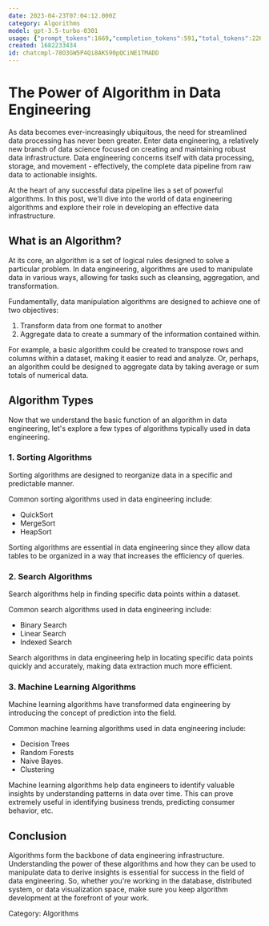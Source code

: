 ```yaml
---
date: 2023-04-23T07:04:12.000Z
category: Algorithms
model: gpt-3.5-turbo-0301
usage: {"prompt_tokens":1669,"completion_tokens":591,"total_tokens":2260}
created: 1682233434
id: chatcmpl-78O3GW5P4Qi8AKS90pQCiNE1TMADD
---
```


# The Power of Algorithm in Data Engineering

As data becomes ever-increasingly ubiquitous, the need for streamlined data processing has never been greater. Enter data engineering, a relatively new branch of data science focused on creating and maintaining robust data infrastructure. Data engineering concerns itself with data processing, storage, and movement - effectively, the complete data pipeline from raw data to actionable insights. 

At the heart of any successful data pipeline lies a set of powerful algorithms. In this post, we'll dive into the world of data engineering algorithms and explore their role in developing an effective data infrastructure.

## What is an Algorithm?

At its core, an algorithm is a set of logical rules designed to solve a particular problem. In data engineering, algorithms are used to manipulate data in various ways, allowing for tasks such as cleansing, aggregation, and transformation.

Fundamentally, data manipulation algorithms are designed to achieve one of two objectives: 

1. Transform data from one format to another 
2. Aggregate data to create a summary of the information contained within. 

For example, a basic algorithm could be created to transpose rows and columns within a dataset, making it easier to read and analyze. Or, perhaps, an algorithm could be designed to aggregate data by taking average or sum totals of numerical data. 

## Algorithm Types

Now that we understand the basic function of an algorithm in data engineering, let's explore a few types of algorithms typically used in data engineering. 

### 1. Sorting Algorithms

Sorting algorithms are designed to reorganize data in a specific and predictable manner. 

Common sorting algorithms used in data engineering include:

- QuickSort
- MergeSort
- HeapSort

Sorting algorithms are essential in data engineering since they allow data tables to be organized in a way that increases the efficiency of queries.

### 2. Search Algorithms

Search algorithms help in finding specific data points within a dataset. 

Common search algorithms used in data engineering include:

- Binary Search
- Linear Search
- Indexed Search

Search algorithms in data engineering help in locating specific data points quickly and accurately, making data extraction much more efficient. 

### 3. Machine Learning Algorithms

Machine learning algorithms have transformed data engineering by introducing the concept of prediction into the field. 

Common machine learning algorithms used in data engineering include:

- Decision Trees
- Random Forests
- Naive Bayes.
- Clustering

Machine learning algorithms help data engineers to identify valuable insights by understanding patterns in data over time. This can prove extremely useful in identifying business trends, predicting consumer behavior, etc. 

## Conclusion

Algorithms form the backbone of data engineering infrastructure. Understanding the power of these algorithms and how they can be used to manipulate data to derive insights is essential for success in the field of data engineering. So, whether you're working in the database, distributed system, or data visualization space, make sure you keep algorithm development at the forefront of your work.

Category: Algorithms